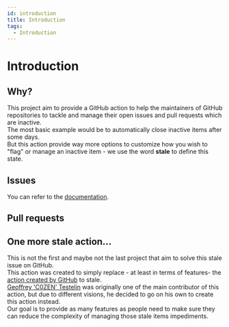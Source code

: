 ```yaml
---
id: introduction
title: Introduction
tags:
  - Introduction
---
```


# Introduction

## Why?

This project aim to provide a GitHub action to help the maintainers of GitHub repositories to tackle and manage their open issues and pull requests which are inactive.  
The most basic example would be to automatically close inactive items after some days.  
But this action provide way more options to customize how you wish to "flag" or manage an inactive item - we use the word **stale** to define this state.

## Issues

You can refer to the [documentation](issues/all-issues-options).

## Pull requests

## One more stale action...

This is not the first and maybe not the last project that aim to solve this stale issue on GitHub.  
This action was created to simply replace - at least in terms of features- the [action created by GitHub](https://github.com/actions/stale) to stale.  
[Geoffrey 'C0ZEN' Testelin](https://github.com/C0ZEN) was originally one of the main contributor of this action, but due to different visions, he decided to go on his own to create this action instead.  
Our goal is to provide as many features as people need to make sure they can reduce the complexity of managing those stale items impediments.
